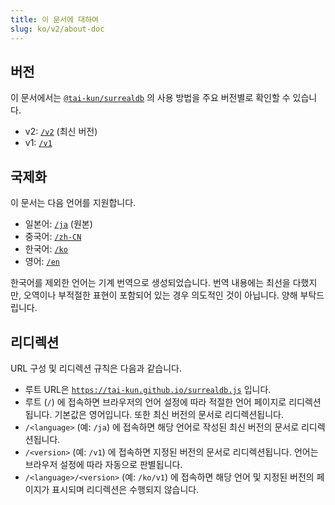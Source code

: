 ```yaml
---
title: 이 문서에 대하여
slug: ko/v2/about-doc
---
```


## 버전

이 문서에서는 [`@tai-kun/surrealdb`](https://www.npmjs.com/package/@tai-kun/surrealdb) 의 사용 방법을 주요 버전별로 확인할 수 있습니다.

- v2: [`/v2`](https://tai-kun.github.io/surrealdb.js/v2) (최신 버전)
- v1: [`/v1`](https://tai-kun.github.io/surrealdb.js/v1)

## 국제화

이 문서는 다음 언어를 지원합니다.

- 일본어: [`/ja`](https://tai-kun.github.io/surrealdb.js/ja) (원본)
- 중국어: [`/zh-CN`](https://tai-kun.github.io/surrealdb.js/zh-CN)
- 한국어: [`/ko`](https://tai-kun.github.io/surrealdb.js/ko)
- 영어: [`/en`](https://tai-kun.github.io/surrealdb.js/en)

한국어를 제외한 언어는 기계 번역으로 생성되었습니다. 번역 내용에는 최선을 다했지만, 오역이나 부적절한 표현이 포함되어 있는 경우 의도적인 것이 아닙니다. 양해 부탁드립니다.

## 리디렉션

URL 구성 및 리디렉션 규칙은 다음과 같습니다.

- 루트 URL은 [`https://tai-kun.github.io/surrealdb.js`](https://tai-kun.github.io/surrealdb.js) 입니다.
- 루트 (`/`) 에 접속하면 브라우저의 언어 설정에 따라 적절한 언어 페이지로 리디렉션됩니다. 기본값은 영어입니다. 또한 최신 버전의 문서로 리디렉션됩니다.
- `/<language>` (예: `/ja`) 에 접속하면 해당 언어로 작성된 최신 버전의 문서로 리디렉션됩니다.
- `/<version>` (예: `/v1`) 에 접속하면 지정된 버전의 문서로 리디렉션됩니다. 언어는 브라우저 설정에 따라 자동으로 판별됩니다.
- `/<language>/<version>` (예: `/ko/v1`) 에 접속하면 해당 언어 및 지정된 버전의 페이지가 표시되며 리디렉션은 수행되지 않습니다.
